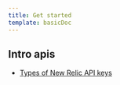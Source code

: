 ```yaml
---
title: Get started
template: basicDoc
---
```


## Intro apis

* [Types of New Relic API keys](/docs/apis/get-started/intro-apis/types-new-relic-api-keys)
